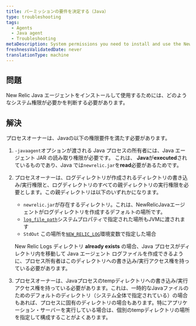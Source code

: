 ```yaml
---
title: パーミッションの要件を決定する（Java）
type: troubleshooting
tags:
  - Agents
  - Java agent
  - Troubleshooting
metaDescription: System permissions you need to install and use the New Relic PHP agent.
freshnessValidatedDate: never
translationType: machine
---
```


## 問題

New Relic Java エージェントをインストールして使用するためには、どのようなシステム権限が必要かを判断する必要があります。

## 解決

プロセスオーナーは、Javaの以下の権限要件を満たす必要があります。

1. `-javaagent`オプションが渡される Java プロセスの所有者には、Java エージェント JAR の読み取り権限が必要です。 これは、 <DNT>**Java**</DNT>が<DNT>**executed**</DNT>されているものであり、Java では`newrelic.jar`を<DNT>**read**</DNT>必要があるためです。

2. プロセスオーナーは、ログディレクトリが作成されるディレクトリの書き込み/実行権限と、ログディレクトリのすべての親ディレクトリの実行権限を必要とします。この親ディレクトリは以下のいずれかになります。

   * `newrelic.jar`が存在するディレクトリ。これは、NewRelicJavaエージェントがログディレクトリを作成するデフォルトの場所です。
   * [`log_file_path`](/docs/agents/java-agent/configuration/java-agent-configuration-config-file#cfg-log_file_path)システムプロパティで指定された場所もJVMに渡されます
   * `StdOut` この場所を[`NEW_RELIC_LOG`](/docs/agents/java-agent/configuration/java-agent-configuration-config-file#ev-NEW_RELIC_LOG)環境変数で指定した場合

   New Relic Logs ディレクトリ <DNT>**already exists**</DNT> の場合、Java プロセスがディレクトリ内を移動して Java エージェント ログファイルを作成できるように、プロセス所有者はこのディレクトリへの書き込み/実行アクセス権を持っている必要があります。

3. プロセスオーナーは、Javaプロセスのtempディレクトリへの書き込み/実行アクセス権を持っている必要があります。これは、一時的なJavaファイルのためのデフォルトのディレクトリ（システム全体で指定されている）の場合もあれば、プロセスに固有のディレクトリの場合もあります。特にアプリケーション・サーバーを実行している場合は、個別のtempディレクトリの場所を指定して構成することがよくあります。